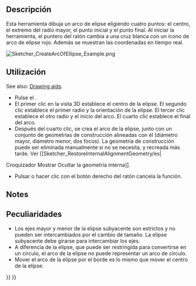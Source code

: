 <languages/>

<div class="mw-translate-fuzzy">
{{Docnav/es
|[[Sketcher_CreateEllipseBy3Points/es|Ellipse por 3 puntos]]
|[[Sketcher_CreateArcOfHyperbola/es|Arco de hipérbola]]
|[[Sketcher_Workbench/es|Croquizador]]
|IconL=Sketcher_CreateEllipseBy3Points.svg
|IconR=Sketcher_CreateArcOfHyperbola.svg
|IconC=Workbench_Sketcher.svg
}}
</div>

<div class="mw-translate-fuzzy">
{{GuiCommand/es
|Name=Sketcher CreateArcOfEllipse
|Name/es=Croquizador CrearArcoDeElipse
|MenuLocation=Croquis → Geometrías de Croquizador → Crear un arco de elipse
|Workbenches=[[Sketcher_Workbench/es|Croquizador]]
|Version=0.15
|SeeAlso=[[Sketcher_CreateEllipseByCenter/es|Croquizador Ellipse por el centro]], [[Sketcher CompCreateArc/es|Croquizador Arco]]
}}
</div>

<span id="Description"></span>
==Descripción==

<div class="mw-translate-fuzzy">
Esta herramienta dibuja un arco de elipse eligiendo cuatro puntos: el centro, el extremo del radio mayor, el punto inicial y el punto final.
Al iniciar la herramienta, el puntero del ratón cambia a una cruz blanca con un icono de arco de elipse rojo. Además se muestran las coordenadas en tiempo real.
</div>

[[Image:Sketcher_CreateArcOfEllipse_Example.png]]
{{Caption|Arc of ellipse (white) with internal geometry (dark yellow)}}

<span id="Usage"></span>
==Utilización==

See also: [[Sketcher_Workbench#Drawing_aids|Drawing aids]].

<div class="mw-translate-fuzzy">
* Pulse el {{Button|[[File:Sketcher_CreateArcOfEllipse.svg|16px]] [[Sketcher_CreateArcOfEllipse/es|Arco de elipse]]}}.
* El primer clic en la vista 3D establece el centro de la elipse. El segundo clic establece el primer radio y la orientación de la elipse. El tercer clic establece el otro radio y el inicio del arco. El cuarto clic establece el final del arco. 
* Después del cuarto clic, se crea el arco de la elipse, junto con un conjunto de geometrías de construcción alineadas con él (diámetro mayor, diámetro menor, dos focos). La geometría de construcción puede ser eliminada manualmente si no se necesita, y recreada más tarde. Ver [[Sketcher_RestoreInternalAlignmentGeometry/es|
Croquizador Mostrar Ocultar la geometría interna]].
* Pulsar {{KEY|ESC}} o hacer clic con el botón derecho del ratón cancela la función.
</div>

==Notes==

<div class="mw-translate-fuzzy">
==Peculiaridades==
* Los ejes mayor y menor de la elipse subyacente son estrictos y no pueden ser intercambiados por el cambio de tamaño. La elipse subyacente debe girarse para intercambiar los ejes.
* A diferencia de la elipse, que puede ser restringida para convertirse en un círculo, el arco de la elipse no puede representar un arco de círculo.
* Mover el arco de la elipse por el borde es lo mismo que mover el centro de la elipse.
</div>


<div class="mw-translate-fuzzy">
{{Docnav/es
|[[Sketcher_CreateEllipseBy3Points/es|Ellipse por 3 puntos]]
|[[Sketcher_CreateArcOfHyperbola/es|Arco de hipérbola]]
|[[Sketcher_Workbench/es|Croquizador]]
|IconL=Sketcher_CreateEllipseBy3Points.svg
|IconR=Sketcher_CreateArcOfHyperbola.svg
|IconC=Workbench_Sketcher.svg
}}
</div>

{{Sketcher Tools navi{{#translation:}}}}
{{Userdocnavi{{#translation:}}}}